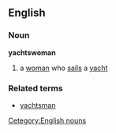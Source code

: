==English==
===Noun===
'''yachtswoman'''
#a [[woman]] who [[sail]]s a [[yacht]]
===Related terms===
*[[yachtsman]]
[[Cetegory:English nouns]]